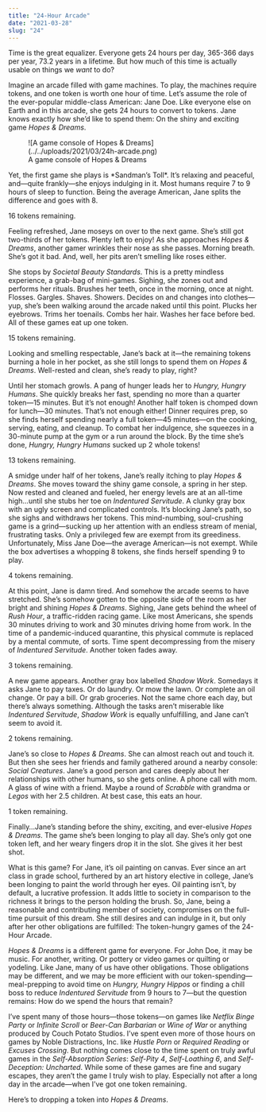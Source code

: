 ```yaml
---
title: "24-Hour Arcade"
date: "2021-03-28"
slug: "24"
---
```


Time is the great equalizer. Everyone gets 24 hours per day, 365-366 days per year, 73.2 years in a lifetime. But how much of this time is actually usable on things we *want* to do?

Imagine an arcade filled with game machines. To play, the machines require tokens, and one token is worth one hour of time. Let’s assume the role of the ever-popular middle-class American: Jane Doe. Like everyone else on Earth and in this arcade, she gets 24 hours to convert to tokens. Jane knows exactly how she’d like to spend them: On the shiny and exciting game *Hopes &amp; Dreams*.

<div class="wp-block-image"><figure class="aligncenter size-full is-resized">![A game console of Hopes & Dreams](../../uploads/2021/03/24h-arcade.png)<figcaption>A game console of Hopes &amp; Dreams</figcaption></figure></div>Yet, the first game she plays is *Sandman’s Toll*. It’s relaxing and peaceful, and—quite frankly—she enjoys indulging in it. Most humans require 7 to 9 hours of sleep to function. Being the average American, Jane splits the difference and goes with 8.

16 tokens remaining.

Feeling refreshed, Jane moseys on over to the next game. She’s still got two-thirds of her tokens. Plenty left to enjoy! As she approaches *Hopes &amp; Dreams*, another gamer wrinkles their nose as she passes. Morning breath. She’s got it bad. And, well, her pits aren’t smelling like roses either.

She stops by *Societal Beauty Standards*. This is a pretty mindless experience, a grab-bag of mini-games. Sighing, she zones out and performs her rituals. Brushes her teeth, once in the morning, once at night. Flosses. Gargles. Shaves. Showers. Decides on and changes into clothes—yup, she’s been walking around the arcade naked until this point. Plucks her eyebrows. Trims her toenails. Combs her hair. Washes her face before bed. All of these games eat up one token.

15 tokens remaining.

Looking and smelling respectable, Jane’s back at it—the remaining tokens burning a hole in her pocket, as she still longs to spend them on *Hopes &amp; Dreams*. Well-rested and clean, she’s ready to play, right?

Until her stomach growls. A pang of hunger leads her to *Hungry, Hungry Humans*. She quickly breaks her fast, spending no more than a quarter token—15 minutes. But it’s not enough! Another half token is chomped down for lunch—30 minutes. That’s not enough either! Dinner requires prep, so she finds herself spending nearly a full token—45 minutes—on the cooking, serving, eating, and cleanup. To combat her indulgence, she squeezes in a 30-minute pump at the gym or a run around the block. By the time she’s done, *Hungry, Hungry Humans* sucked up 2 whole tokens!

13 tokens remaining.

A smidge under half of her tokens, Jane’s really itching to play *Hopes &amp; Dreams*. She moves toward the shiny game console, a spring in her step. Now rested and cleaned and fueled, her energy levels are at an all-time high…until she stubs her toe on *Indentured Servitude*. A clunky gray box with an ugly screen and complicated controls. It’s blocking Jane’s path, so she sighs and withdraws her tokens. This mind-numbing, soul-crushing game is a grind—sucking up her attention with an endless stream of menial, frustrating tasks. Only a privileged few are exempt from its greediness. Unfortunately, Miss Jane Doe—the average American—is not exempt. While the box advertises a whopping 8 tokens, she finds herself spending 9 to play.

4 tokens remaining.

At this point, Jane is damn tired. And somehow the arcade seems to have stretched. She’s somehow gotten to the opposite side of the room as her bright and shining *Hopes &amp; Dreams*. Sighing, Jane gets behind the wheel of *Rush Hour*, a traffic-ridden racing game. Like most Americans, she spends 30 minutes driving to work and 30 minutes driving home from work. In the time of a pandemic-induced quarantine, this physical commute is replaced by a mental commute, of sorts. Time spent decompressing from the misery of *Indentured Servitude*. Another token fades away.

3 tokens remaining.

A new game appears. Another gray box labelled *Shadow Work*. Somedays it asks Jane to pay taxes. Or do laundry. Or mow the lawn. Or complete an oil change. Or pay a bill. Or grab groceries. Not the same chore each day, but there’s always something. Although the tasks aren’t miserable like *Indentured Servitude*, *Shadow Work* is equally unfulfilling, and Jane can’t seem to avoid it.

2 tokens remaining.

Jane’s so close to *Hopes &amp; Dreams*. She can almost reach out and touch it. But then she sees her friends and family gathered around a nearby console: *Social Creatures*. Jane’s a good person and cares deeply about her relationships with other humans, so she gets online. A phone call with mom. A glass of wine with a friend. Maybe a round of *Scrabble* with grandma or *Legos* with her 2.5 children. At best case, this eats an hour.

1 token remaining.

Finally…Jane’s standing before the shiny, exciting, and ever-elusive *Hopes &amp; Dreams*. The game she’s been longing to play all day. She’s only got one token left, and her weary fingers drop it in the slot. She gives it her best shot.

What is this game? For Jane, it’s oil painting on canvas. Ever since an art class in grade school, furthered by an art history elective in college, Jane’s been longing to paint the world through her eyes. Oil painting isn’t, by default, a lucrative profession. It adds little to society in comparison to the richness it brings to the person holding the brush. So, Jane, being a reasonable and contributing member of society, compromises on the full-time pursuit of this dream. She still desires and can indulge in it, but only after her other obligations are fulfilled: The token-hungry games of the 24-Hour Arcade.

*Hopes &amp; Dreams* is a different game for everyone. For John Doe, it may be music. For another, writing. Or pottery or video games or quilting or yodeling. Like Jane, many of us have other obligations. Those obligations may be different, and we may be more efficient with our token-spending—meal-prepping to avoid time on *Hungry, Hungry Hippos* or finding a chill boss to reduce *Indentured Servitude* from 9 hours to 7—but the question remains: How do we spend the hours that remain?

I’ve spent many of those hours—those tokens—on games like *Netflix Binge Party* or *Infinite Scroll* or *Beer-Can Barbarian* or *Wine of War* or anything produced by Couch Potato Studios. I’ve spent even more of those hours on games by Noble Distractions, Inc. like *Hustle Porn* or *Required Reading* or *Excuses Crossing*. But nothing comes close to the time spent on truly awful games in the *Self-Absorption Series*: *Self-Pity 4*, *Self-Loathing 6*, and *Self-Deception: Uncharted*. While some of these games are fine and sugary escapes, they aren’t the game I truly wish to play. Especially not after a long day in the arcade—when I’ve got one token remaining.

Here’s to dropping a token into *Hopes &amp; Dreams*.